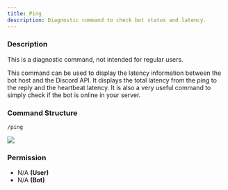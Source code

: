 ```yaml
---
title: Ping
description: Diagnostic command to check bot status and latency.
---
```


### Description

<Callout type="warning">This is a diagnostic command, not intended for regular users.</Callout>

This command can be used to display the latency information between the bot host and the Discord API. It displays the
total latency from the ping to the reply and the heartbeat latency. It is also a very useful command to simply check if
the bot is online in your server.

### Command Structure

```
/ping
```

![](../../_assets/xui2Aka.png)

### **Permission**

- N/A **(User)**
- N/A **(Bot)**
